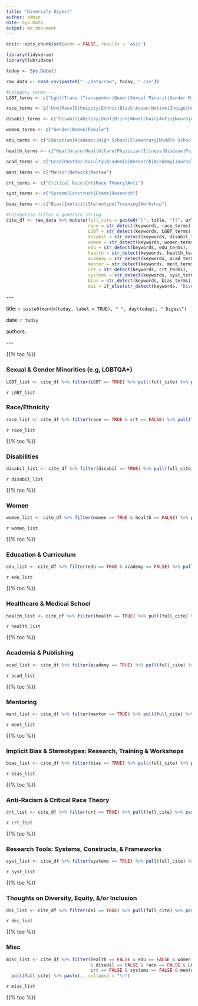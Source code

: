 ```yaml
---
title: "Diversify Digest"
author: admin
date: Sys.Date
output: md_document
---
```


```r
knitr::opts_chunk$set(echo = FALSE, results = 'asis')

library(tidyverse)
library(lubridate)

today <- Sys.Date()

raw_data <- read_csv(paste0("../data/raw", today, ".csv"))

#Category terms----
LGBT_terms <- c("Lgbt|Trans |Transgender|Queer|Sexual Minorit|Gender Minorit|Gender Ident|Sexual Orientation|Lesbian|Gay")

race_terms <- c("Urm|Race|Ethnicity|Ethnic|Black|Asian|Native|Indige|Hurm|Immigrant|Racial|Latin|Hispanic|Minority|Racism|African")

disabil_terms <- c("Disabil|Ability|Deaf|Blind|Wheelchair|Autis|Neuro|Accessibility|Mental Illness|Ablism|Impaired|Adhd|Disable")

women_terms <- c("Gender|Women|Female")

edu_terms <- c("Education|Academic|High School|Elementary|Middle School|School|College Grad|Classroom|Learning|Pedagog|Teach|Instruct|Curric|Affirmative Action|Campus")

health_terms <- c("Healthcare|Health|Care|Physician|Illness|Disease|Pain|Medic|Provid|Nurse|Doctor|Resident|Patient|Treat")

acad_terms <- c("Grad|Postdoc|Faculty|Academia|Research|Academy|Journal|Publish|Public|Cite|Citation|Author|Academic|Review|Higher Ed|Peer Review|Lit|Editor")

ment_terms <- c("Mentor|Network|Mentee")

crt_terms <- c("Critical Race|Crt|Race Theory|Anti")

syst_terms <- c("System|Construct|Frame|Research")

bias_terms <- c("Bias|Implicit|Stereotype|Training|Workshop")

#Categorize titles & generate string----
cite_df <- raw_data %>% mutate(full_cite = paste0("[", title, "](", url, ") ", author, "\n"),
                               race = str_detect(keywords, race_terms),
                               LGBT = str_detect(keywords, LGBT_terms),
                               disabil = str_detect(keywords, disabil_terms),
                               women = str_detect(keywords, women_terms),
                               edu = str_detect(keywords, edu_terms),
                               health = str_detect(keywords, health_terms),
                               academy = str_detect(keywords, acad_terms),
                               mentor = str_detect(keywords, ment_terms),
                               crt = str_detect(keywords, crt_terms),
                               systems = str_detect(keywords, syst_terms),
                               bias = str_detect(keywords, bias_terms),
                               dei = if_else(str_detect(keywords, "Diversity") & str_detect(keywords, "Inclusion"), TRUE, FALSE))

```
\-\-\- 

title: `r paste0(month(today, label = TRUE), " ", day(today), " Digest")`

date: `r today`

authors: 

\-\-\- 

{{% toc %}}

### Sexual & Gender Minorities (e.g, LGBTQA+) ##
```r

LGBT_list <- cite_df %>% filter(LGBT == TRUE) %>% pull(full_cite) %>% paste(., collapse = "\n")
```

`r LGBT_list`

### Race/Ethnicity ##
```r

race_list <- cite_df %>% filter(race == TRUE & crt == FALSE) %>% pull(full_cite) %>% paste(., collapse = "\n")
```

`r race_list`

{{% toc %}}

### Disabilities ##
```r

disabil_list <- cite_df %>% filter(disabil == TRUE) %>% pull(full_cite) %>% paste(., collapse = "\n")
```

`r disabil_list`

{{% toc %}}

### Women ##
```r

women_list <- cite_df %>% filter(women == TRUE & health == FALSE) %>% pull(full_cite) %>% paste(., collapse = "\n")
```

`r women_list`

{{% toc %}}

### Education & Curriculum ##
```r

edu_list <- cite_df %>% filter(edu == TRUE & academy == FALSE) %>% pull(full_cite) %>% paste(., collapse = "\n")
```

`r edu_list`

{{% toc %}}

### Healthcare & Medical School ##
```r

health_list <- cite_df %>% filter(health == TRUE) %>% pull(full_cite) %>% paste(., collapse = "\n")
```

`r health_list`

{{% toc %}}

### Academia & Publishing ##
```r

acad_list <- cite_df %>% filter(academy == TRUE) %>% pull(full_cite) %>% paste(., collapse = "\n")
```

`r acad_list`

{{% toc %}}

### Mentoring ##
```r

ment_list <- cite_df %>% filter(mentor == TRUE) %>% pull(full_cite) %>% paste(., collapse = "\n")
```

`r ment_list`

{{% toc %}}

### Implicit Bias & Stereotypes: Research, Training & Workshops ##
```r

bias_list <- cite_df %>% filter(bias == TRUE) %>% pull(full_cite) %>% paste(., collapse = "\n")
```

`r bias_list`

{{% toc %}}

### Anti-Racism & Critical Race Theory ##
```r

crt_list <- cite_df %>% filter(crt == TRUE) %>% pull(full_cite) %>% paste(., collapse = "\n")
```

`r crt_list`

{{% toc %}}

### Research Tools: Systems, Constructs, & Frameworks ##
```r

syst_list <- cite_df %>% filter(systems == TRUE) %>% pull(full_cite) %>% paste(., collapse = "\n")
```

`r syst_list`

{{% toc %}}

### Thoughts on Diversity, Equity, &/or Inclusion ##
```r

dei_list <- cite_df %>% filter(dei == TRUE) %>% pull(full_cite) %>% paste(., collapse = "\n")
```

`r dei_list`

{{% toc %}}

### Misc ##
```r

misc_list <- cite_df %>% filter(health == FALSE & edu == FALSE & women == FALSE & academy == FALSE
                                & disabil == FALSE & race == FALSE & LGBT == FALSE & dei == FALSE &
                                crt == FALSE & systems == FALSE & mentor == FALSE & bias == FALSE) %>% 
  pull(full_cite) %>% paste(., collapse = "\n")
```

`r misc_list`

{{% toc %}}
